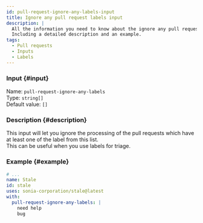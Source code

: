 ```yaml
---
id: pull-request-ignore-any-labels-input
title: Ignore any pull request labels input
description: |
  All the information you need to know about the ignore any pull request labels input.
  Including a detailed description and an example.
tags:
  - Pull requests
  - Inputs
  - Labels
---
```


### Input {#input}

Name: `pull-request-ignore-any-labels`  
Type: `string[]`  
Default value: `[]`

### Description {#description}

This input will let you ignore the processing of the pull requests which have at least one of the label from this list.  
This can be useful when you use labels for triage.

### Example {#example}

```yml {6-8}
# ...
name: Stale
id: stale
uses: sonia-corporation/stale@latest
with:
  pull-request-ignore-any-labels: |
    need help
    bug
```
